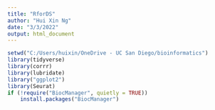 ```yaml
---
title: "RforDS"
author: "Hui Xin Ng"
date: "3/3/2022"
output: html_document
---
```

```r
setwd("C:/Users/huixin/OneDrive - UC San Diego/bioinformatics")
library(tidyverse)
library(corrr)
library(lubridate)
library("ggplot2")
library(Seurat)
if (!require("BiocManager", quietly = TRUE))
    install.packages("BiocManager")



``` 
